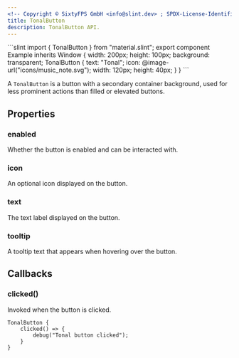 ```yaml
---
<!-- Copyright © SixtyFPS GmbH <info@slint.dev> ; SPDX-License-Identifier: MIT -->
title: TonalButton
description: TonalButton API.
---
```



<CodeSnippetMD imagePath="" imageWidth="0" imageHeight="0" imageAlt="">
```slint
import { TonalButton } from "material.slint";
export component Example inherits Window {
    width: 200px;
    height: 100px;
    background: transparent;
    TonalButton {
        text: "Tonal";
        icon: @image-url("icons/music_note.svg");
        width: 120px;
        height: 40px;
    }
}
```
</CodeSnippetMD>

A `TonalButton` is a button with a secondary container background, used for less prominent actions than filled or elevated buttons.

## Properties

### enabled
<SlintProperty propName="enabled" typeName="bool" defaultValue="true">
Whether the button is enabled and can be interacted with.
</SlintProperty>

### icon
<SlintProperty propName="icon" typeName="image">
An optional icon displayed on the button.
</SlintProperty>

### text
<SlintProperty propName="text" typeName="string">
The text label displayed on the button.
</SlintProperty>

### tooltip
<SlintProperty propName="tooltip" typeName="string">
A tooltip text that appears when hovering over the button.
</SlintProperty>

## Callbacks

### clicked()
Invoked when the button is clicked.

```slint {2-4}
TonalButton {
    clicked() => {
        debug("Tonal button clicked");
    }
}
```